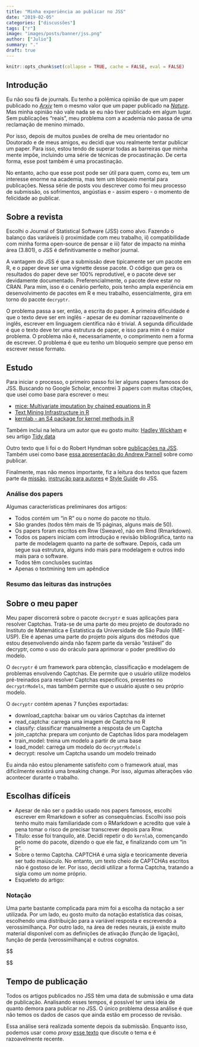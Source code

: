 ```yaml
---
title: "Minha experiência ao publicar no JSS"
date: "2019-02-05"
categories: ["discussões"]
tags: ["r"]
image: "images/posts/banner/jss.png"
author: ["Julio"]
summary: "."
draft: true
---
```


```r
knitr::opts_chunk$set(collapse = TRUE, cache = FALSE, eval = FALSE)
```

## Introdução

Eu não sou fã de journals. Eu tenho a polêmica opinião de que um paper publicado no [*Arxiv*](https://arxiv.org) tem o mesmo valor que um paper publicado na [*Nature*](https://www.nature.com/). Mas minha opinião não vale nada se eu não tiver publicado em algum lugar. Sem publicações "reais", meu problema com a academia não passa de uma reclamação de menino mimado.

Por isso, depois de muitos puxões de orelha de meu orientador no Doutorado e de meus amigos, eu decidi que vou realmente tentar publicar um paper. Para isso, estou tendo de superar todas as barreiras que minha mente impõe, incluindo uma série de técnicas de procastinação. De certa forma, esse post também é uma procastinação.

No entanto, acho que esse post pode ser útil para quem, como eu, tem um interesse enorme na academia, mas tem um bloqueio mental para publicações. Nessa série de posts vou descrever como foi meu processo de submissão, os sofrimentos, angústias e - assim espero - o momento de felicidade ao publicar.

## Sobre a revista

Escolhi o Journal of Statistical Software (JSS) como alvo. Fazendo o balanço das variáveis i) proximidade com meu trabalho, ii) compatibilidade com minha forma open-source de pensar e iii) fator de impacto na minha área (3.801), o JSS é definitivamente o melhor journal. 

A vantagem do JSS é que a submissão deve tipicamente ser um pacote em R, e o paper deve ser uma vignette desse pacote. O código que gera os resultados do paper deve ser 100% reprodutível, e o pacote deve ser devidamente documentado. Preferencialmente, o pacote deve estar no CRAN. Para mim, isso é o cenário perfeito, pois tenho ampla experiência em desenvolvimento de pacotes em R e meu trabalho, essencialmente, gira em torno do pacote `decryptr`.

O problema passa a ser, então, a escrita do paper. A primeira dificuldade é que o texto deve ser em inglês - apesar de eu dominar razoavelmente o inglês, escrever em linguagem científica não é trivial. A segunda dificuldade é que o texto deve ter uma estrutura de paper, e isso para mim é o maior problema. O problema não é, necessariamente, o comprimento nem a forma de escrever. O problema é que eu tenho um bloqueio sempre que penso em escrever nesse formato.

## Estudo

Para iniciar o processo, o primeiro passo foi ler alguns papers famosos do JSS. Buscando no Google Scholar, encontrei 3 papers com muitas citações, que usei como base para escrever o meu:

- [mice: Multivariate imputation by chained equations in R](https://dspace.library.uu.nl/bitstream/handle/1874/44635/SvB-MICE%20in%20R%20-%20Draft.pdf?sequence=1?ref=driverlayer.com/web)
- [Text Mining Infrastructure in R](http://epub.wu.ac.at/3978/1/textmining.pdf)
- [kernlab - an S4 package for kernel methods in R](http://epub.wu.ac.at/3999/1/kernlab.pdf)

Também inclui na leitura um autor que eu gosto muito: [Hadley Wickham](http://hadley.nz) e seu artigo [Tidy data](https://img1.wsimg.com/blobby/go/48119c9a-d3e2-49bc-a380-883861a5de98/downloads/1ceacuvb9_987654.pdf)

Outro texto que li foi o do Robert Hyndman sobre [publicações na JSS](https://robjhyndman.com/hyndsight/jss-rpackages/). Também usei como base [essa apresentação do Andrew Parnell](https://andrewcparnell.github.io/how_to_publish_a_paper/publish_a_paper.html#1) sobre como publicar.

Finalmente, mas não menos importante, fiz a leitura dos textos que fazem parte da [missão](https://www.jstatsoft.org/pages/view/mission), [instrução para autores](https://www.jstatsoft.org/pages/view/authors) e [Style Guide](https://www.jstatsoft.org/pages/view/style) do JSS.

### Análise dos papers

Algumas características preliminares dos artigos:

- Todos contém um "in R" ou o nome do pacote no título.
- São grandes (todos têm mais de 15 páginas, alguns mais de 50).
- Os papers foram escritos em Rnw (Sweave), não em Rmd (Rmarkdown).
- Todos os papers iniciam com introdução e revisão bibliográfica, tanto na parte de modelagem quanto na parte de software. Depois, cada um segue sua estrutura, alguns indo mais para modelagem e outros indo mais para o software.
- Todos têm conclusões sucintas
- Apenas o textmining tem um apêndice

### Resumo das leituras das instruções

## Sobre o meu paper

Meu paper discorrerá sobre o pacote `decryptr` e suas aplicações para resolver Captchas. Trata-se de uma parte do meu projeto de doutorado no Instituto de Matemática e Estatística da Universidade de São Paulo (IME-USP). Ele é apenas uma parte do projeto pois alguns dos métodos que estou desenvolvendo ainda não fazem parte da versão "estável" do decryptr, como o uso do oráculo para aprimorar o poder preditivo do modelo.

O `decryptr` é um framework para obtenção, classificação e modelagem de problemas envolvendo Captchas. Ele permite que o usuário utilize modelos pré-treinados para resolver Captchas específicos, presentes no `decryptrModels`, mas também permite que o usuário ajuste o seu próprio modelo.

O `decryptr` contém apenas 7 funções exportadas:

- download_captcha: baixar um ou vários Captchas da internet
- read_captcha: carrega uma imagem de Captcha no R
- classify: classificar manualmente a resposta de um Captcha
- join_captcha: prepara um conjunto de Captchas lidos para modelagem
- train_model: treina um modelo a partir de uma base
- load_model: carrega um modelo do `decryptrModels`
- decrypt: resolve um Captcha usando um modelo treinado

Eu ainda não estou plenamente satisfeito com o framework atual, mas dificilmente existirá uma breaking change. Por isso, algumas alterações vão acontecer durante o trabalho.

## Escolhas difíceis

- Apesar de não ser o padrão usado nos papers famosos, escolhi escrever em Rmarkdown e sofrer as consequências. Escolhi isso pois tenho muito mais familiaridade com o RMarkdown e acredito que vale à pena tomar o risco de precisar transcrever depois para Rnw.
- Título: esse foi tranquilo, até. Decidi repetir o do `kernlab`, començando pelo nome do pacote, dizendo o que ele faz, e finalizando com um "in R".
- Sobre o termo Captcha. CAPTCHA é uma sigla e teoricamente deveria ser tudo maiúsculo. No entanto, um texto cheio de CAPTCHAs escritos não é gostoso de ler. Por isso, decidi utilizar a forma Captcha, tratando a sigla como um nome próprio.
- Esqueleto do artigo: 

### Notação

Uma parte bastante complicada para mim foi a escolha da notação a ser utilizada. Por um lado, eu gosto muito da notação estatística das coisas, escolhendo uma distribuição para a variável resposta e escrevendo a verossimilhança. Por outro lado, na área de redes neurais, já existe muito material disponível com as definições de ativação (função de ligação), função de perda (verossimilhança) e outros cognatos.

$$

$$



## Tempo de publicação

Todos os artigos publicados no JSS têm uma data de submissão e uma data de publicação. Analisando esses tempos, é possível ter uma ideia de quanto demora para publicar no JSS. O único problema dessa análise é que não temos os dados de casos que ainda estão em processo de revisão.

Essa análise será realizada somente depois da submissão. Enquanto isso, podemos usar como *proxy* [esse texto](https://ntguardian.wordpress.com/2018/08/05/time-to-accept-it-publishing-in-the-journal-of-statistical-software/) que discute o tema e é razoavelmente recente.

